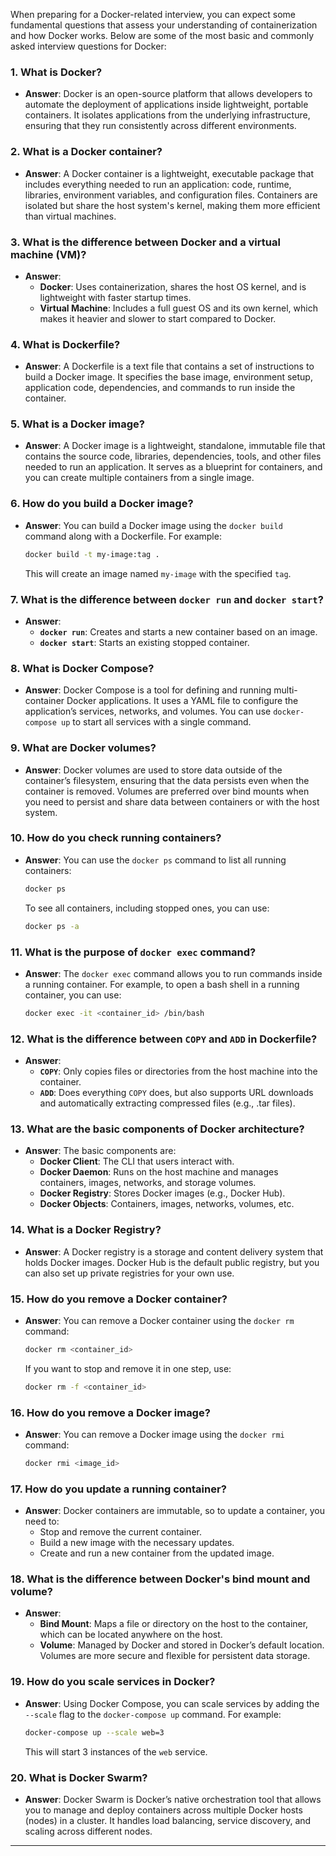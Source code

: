 When preparing for a Docker-related interview, you can expect some fundamental questions that assess your understanding of containerization and how Docker works. Below are some of the most basic and commonly asked interview questions for Docker:

### 1. **What is Docker?**
   - **Answer**: Docker is an open-source platform that allows developers to automate the deployment of applications inside lightweight, portable containers. It isolates applications from the underlying infrastructure, ensuring that they run consistently across different environments.

### 2. **What is a Docker container?**
   - **Answer**: A Docker container is a lightweight, executable package that includes everything needed to run an application: code, runtime, libraries, environment variables, and configuration files. Containers are isolated but share the host system's kernel, making them more efficient than virtual machines.

### 3. **What is the difference between Docker and a virtual machine (VM)?**
   - **Answer**:
     - **Docker**: Uses containerization, shares the host OS kernel, and is lightweight with faster startup times.
     - **Virtual Machine**: Includes a full guest OS and its own kernel, which makes it heavier and slower to start compared to Docker.

### 4. **What is Dockerfile?**
   - **Answer**: A Dockerfile is a text file that contains a set of instructions to build a Docker image. It specifies the base image, environment setup, application code, dependencies, and commands to run inside the container.

### 5. **What is a Docker image?**
   - **Answer**: A Docker image is a lightweight, standalone, immutable file that contains the source code, libraries, dependencies, tools, and other files needed to run an application. It serves as a blueprint for containers, and you can create multiple containers from a single image.

### 6. **How do you build a Docker image?**
   - **Answer**: You can build a Docker image using the `docker build` command along with a Dockerfile. For example:  
     ```bash
     docker build -t my-image:tag .
     ```
     This will create an image named `my-image` with the specified `tag`.

### 7. **What is the difference between `docker run` and `docker start`?**
   - **Answer**:
     - **`docker run`**: Creates and starts a new container based on an image.
     - **`docker start`**: Starts an existing stopped container.

### 8. **What is Docker Compose?**
   - **Answer**: Docker Compose is a tool for defining and running multi-container Docker applications. It uses a YAML file to configure the application’s services, networks, and volumes. You can use `docker-compose up` to start all services with a single command.

### 9. **What are Docker volumes?**
   - **Answer**: Docker volumes are used to store data outside of the container’s filesystem, ensuring that the data persists even when the container is removed. Volumes are preferred over bind mounts when you need to persist and share data between containers or with the host system.

### 10. **How do you check running containers?**
   - **Answer**: You can use the `docker ps` command to list all running containers:
     ```bash
     docker ps
     ```
     To see all containers, including stopped ones, you can use:
     ```bash
     docker ps -a
     ```

### 11. **What is the purpose of `docker exec` command?**
   - **Answer**: The `docker exec` command allows you to run commands inside a running container. For example, to open a bash shell in a running container, you can use:
     ```bash
     docker exec -it <container_id> /bin/bash
     ```

### 12. **What is the difference between `COPY` and `ADD` in Dockerfile?**
   - **Answer**:
     - **`COPY`**: Only copies files or directories from the host machine into the container.
     - **`ADD`**: Does everything `COPY` does, but also supports URL downloads and automatically extracting compressed files (e.g., .tar files).

### 13. **What are the basic components of Docker architecture?**
   - **Answer**: The basic components are:
     - **Docker Client**: The CLI that users interact with.
     - **Docker Daemon**: Runs on the host machine and manages containers, images, networks, and storage volumes.
     - **Docker Registry**: Stores Docker images (e.g., Docker Hub).
     - **Docker Objects**: Containers, images, networks, volumes, etc.

### 14. **What is a Docker Registry?**
   - **Answer**: A Docker registry is a storage and content delivery system that holds Docker images. Docker Hub is the default public registry, but you can also set up private registries for your own use.

### 15. **How do you remove a Docker container?**
   - **Answer**: You can remove a Docker container using the `docker rm` command:
     ```bash
     docker rm <container_id>
     ```
     If you want to stop and remove it in one step, use:
     ```bash
     docker rm -f <container_id>
     ```

### 16. **How do you remove a Docker image?**
   - **Answer**: You can remove a Docker image using the `docker rmi` command:
     ```bash
     docker rmi <image_id>
     ```

### 17. **How do you update a running container?**
   - **Answer**: Docker containers are immutable, so to update a container, you need to:
     - Stop and remove the current container.
     - Build a new image with the necessary updates.
     - Create and run a new container from the updated image.

### 18. **What is the difference between Docker's bind mount and volume?**
   - **Answer**:
     - **Bind Mount**: Maps a file or directory on the host to the container, which can be located anywhere on the host.
     - **Volume**: Managed by Docker and stored in Docker’s default location. Volumes are more secure and flexible for persistent data storage.

### 19. **How do you scale services in Docker?**
   - **Answer**: Using Docker Compose, you can scale services by adding the `--scale` flag to the `docker-compose up` command. For example:
     ```bash
     docker-compose up --scale web=3
     ```
     This will start 3 instances of the `web` service.

### 20. **What is Docker Swarm?**
   - **Answer**: Docker Swarm is Docker’s native orchestration tool that allows you to manage and deploy containers across multiple Docker hosts (nodes) in a cluster. It handles load balancing, service discovery, and scaling across different nodes.

---

